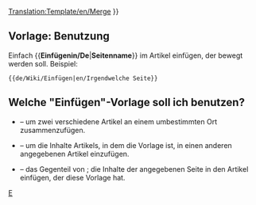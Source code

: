 <noinclude>[[Translation:Template/en/Merge]]</noinclude>
{{de/Manual/Ambox| Typ   = Bewegen
| Bild  = en/Manual/Mergeto.png
| Text  =  {{#IF: {{{1|}}} |Es wurde vorgeschlagen, dass dieser Artikel oder dieser Teil mit ''[[:{{{1}}}|{{{1}}}]]'' ([[:{{NAMESPACE}} talk:{{{1}}}|Diskutieren]]) <span class="plainlinks">[http://en.wikipedia.org/wiki/Wikipedia:Merging zusammengefügt]</span> werden soll.<!--
                            -->  | Keine Seite wurde vorgeschlagen. Bitte diese Vorlage löschen oder aktualisieren.
}} }}<includeonly>{{{2|[[Category:en/Manual/Articles to be merged|{{PAGENAME}}]]}}}</includeonly><noinclude>

==Vorlage: Benutzung==
Einfach <nowiki>{{</nowiki>'''Einfügenin/De'''|'''Seitenname'''<nowiki>}}</nowiki> im Artikel einfügen, der bewegt werden soll. Beispiel:
<pre>{{de/Wiki/Einfügen|en/Irgendwelche Seite}}</pre>

== Welche "Einfügen"-Vorlage soll ich benutzen? ==
* {{en/S|de/Wiki/Einfügen}} &ndash; um zwei verschiedene Artikel an einem umbestimmten Ort zusammenzufügen.
* {{en/S|de/Wiki/Einfügenin}} &ndash; um die Inhalte Artikels, in dem die Vorlage ist, in einen anderen angegebenen Artikel einzufügen.
* {{en/S|de/Wiki/Einfügenvon}} &ndash; das Gegenteil von {{en/S|de/Wiki/Einfügenin}}; die Inhalte der angegebenen Seite in den Artikel einfügen, der diese Vorlage hat.

[[Category:de/Manual/Base Set/Message-Boxen|E]]</noinclude>